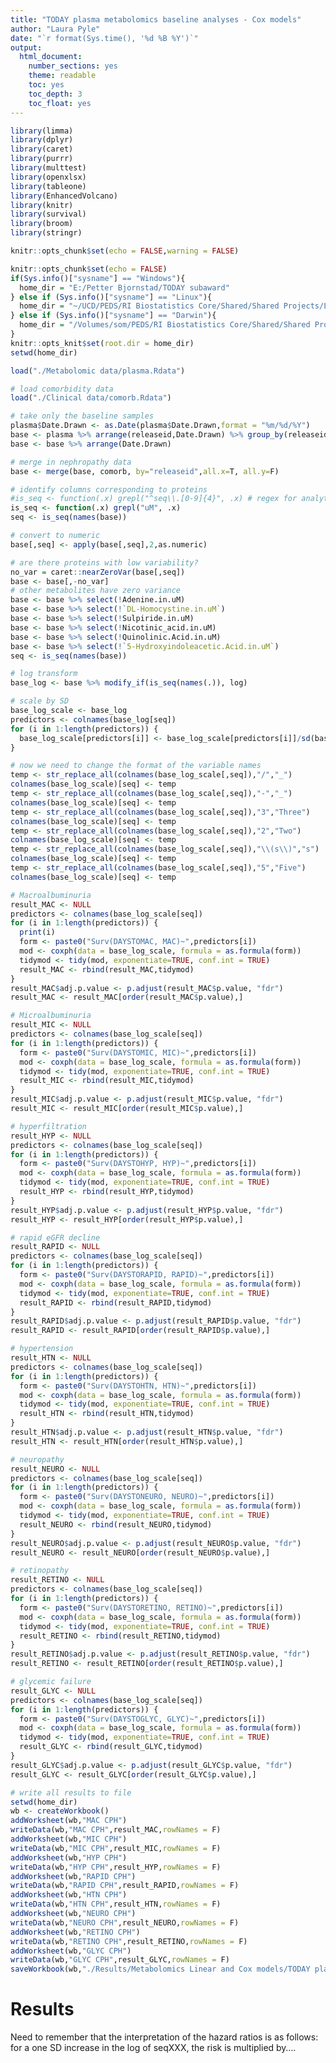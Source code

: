 ```yaml
---
title: "TODAY plasma metabolomics baseline analyses - Cox models"
author: "Laura Pyle"
date: "`r format(Sys.time(), '%d %B %Y')`"
output:
  html_document:
    number_sections: yes
    theme: readable
    toc: yes
    toc_depth: 3
    toc_float: yes
---
```


```r
library(limma)
library(dplyr)
library(caret)
library(purrr)
library(multtest)
library(openxlsx)
library(tableone)
library(EnhancedVolcano)
library(knitr)
library(survival)
library(broom)
library(stringr)

knitr::opts_chunk$set(echo = FALSE,warning = FALSE)

knitr::opts_chunk$set(echo = FALSE)
if(Sys.info()["sysname"] == "Windows"){
  home_dir = "E:/Petter Bjornstad/TODAY subaward"
} else if (Sys.info()["sysname"] == "Linux"){
  home_dir = "~/UCD/PEDS/RI Biostatistics Core/Shared/Shared Projects/Laura/Peds Endo/Petter Bjornstad/TODAY subaward/"
} else if (Sys.info()["sysname"] == "Darwin"){
  home_dir = "/Volumes/som/PEDS/RI Biostatistics Core/Shared/Shared Projects/Laura/Peds Endo/Petter Bjornstad/TODAY subaward/"
}
knitr::opts_knit$set(root.dir = home_dir)
setwd(home_dir)
```

```r
load("./Metabolomic data/plasma.Rdata")

# load comorbidity data
load("./Clinical data/comorb.Rdata")

# take only the baseline samples
plasma$Date.Drawn <- as.Date(plasma$Date.Drawn,format = "%m/%d/%Y")
base <- plasma %>% arrange(releaseid,Date.Drawn) %>% group_by(releaseid) %>% filter(row_number()==1)
base <- base %>% arrange(Date.Drawn)

# merge in nephropathy data
base <- merge(base, comorb, by="releaseid",all.x=T, all.y=F)

# identify columns corresponding to proteins
#is_seq <- function(.x) grepl("^seq\\.[0-9]{4}", .x) # regex for analytes
is_seq <- function(.x) grepl("uM", .x)
seq <- is_seq(names(base))

# convert to numeric
base[,seq] <- apply(base[,seq],2,as.numeric)

# are there proteins with low variability?
no_var = caret::nearZeroVar(base[,seq])
base <- base[,-no_var]
# other metabolites have zero variance
base <- base %>% select(!Adenine.in.uM)
base <- base %>% select(!`DL-Homocystine.in.uM`)
base <- base %>% select(!Sulpiride.in.uM)
base <- base %>% select(!Nicotinic_acid.in.uM)
base <- base %>% select(!Quinolinic.Acid.in.uM)
base <- base %>% select(!`5-Hydroxyindoleacetic.Acid.in.uM`)
seq <- is_seq(names(base))

# log transform
base_log <- base %>% modify_if(is_seq(names(.)), log)

# scale by SD
base_log_scale <- base_log
predictors <- colnames(base_log[seq])
for (i in 1:length(predictors)) {
  base_log_scale[predictors[i]] <- base_log_scale[predictors[i]]/sd(base_log[,paste0(predictors[i])])
}

# now we need to change the format of the variable names
temp <- str_replace_all(colnames(base_log_scale[,seq]),"/","_")
colnames(base_log_scale)[seq] <- temp
temp <- str_replace_all(colnames(base_log_scale[,seq]),"-","_")
colnames(base_log_scale)[seq] <- temp
temp <- str_replace_all(colnames(base_log_scale[,seq]),"3","Three")
colnames(base_log_scale)[seq] <- temp
temp <- str_replace_all(colnames(base_log_scale[,seq]),"2","Two")
colnames(base_log_scale)[seq] <- temp
temp <- str_replace_all(colnames(base_log_scale[,seq]),"\\(s\\)","s")
colnames(base_log_scale)[seq] <- temp
temp <- str_replace_all(colnames(base_log_scale[,seq]),"5","Five")
colnames(base_log_scale)[seq] <- temp
```

```r
# Macroalbuminuria
result_MAC <- NULL
predictors <- colnames(base_log_scale[seq])
for (i in 1:length(predictors)) {
  print(i)
  form <- paste0("Surv(DAYSTOMAC, MAC)~",predictors[i])
  mod <- coxph(data = base_log_scale, formula = as.formula(form))
  tidymod <- tidy(mod, exponentiate=TRUE, conf.int = TRUE)
  result_MAC <- rbind(result_MAC,tidymod)
}
result_MAC$adj.p.value <- p.adjust(result_MAC$p.value, "fdr")
result_MAC <- result_MAC[order(result_MAC$p.value),] 

# Microalbuminuria
result_MIC <- NULL
predictors <- colnames(base_log_scale[seq])
for (i in 1:length(predictors)) {
  form <- paste0("Surv(DAYSTOMIC, MIC)~",predictors[i])
  mod <- coxph(data = base_log_scale, formula = as.formula(form))
  tidymod <- tidy(mod, exponentiate=TRUE, conf.int = TRUE)
  result_MIC <- rbind(result_MIC,tidymod)
}
result_MIC$adj.p.value <- p.adjust(result_MIC$p.value, "fdr")
result_MIC <- result_MIC[order(result_MIC$p.value),] 

# hyperfiltration
result_HYP <- NULL
predictors <- colnames(base_log_scale[seq])
for (i in 1:length(predictors)) {
  form <- paste0("Surv(DAYSTOHYP, HYP)~",predictors[i])
  mod <- coxph(data = base_log_scale, formula = as.formula(form))
  tidymod <- tidy(mod, exponentiate=TRUE, conf.int = TRUE)
  result_HYP <- rbind(result_HYP,tidymod)
}
result_HYP$adj.p.value <- p.adjust(result_HYP$p.value, "fdr")
result_HYP <- result_HYP[order(result_HYP$p.value),] 

# rapid eGFR decline
result_RAPID <- NULL
predictors <- colnames(base_log_scale[seq])
for (i in 1:length(predictors)) {
  form <- paste0("Surv(DAYSTORAPID, RAPID)~",predictors[i])
  mod <- coxph(data = base_log_scale, formula = as.formula(form))
  tidymod <- tidy(mod, exponentiate=TRUE, conf.int = TRUE)
  result_RAPID <- rbind(result_RAPID,tidymod)
}
result_RAPID$adj.p.value <- p.adjust(result_RAPID$p.value, "fdr")
result_RAPID <- result_RAPID[order(result_RAPID$p.value),] 

# hypertension
result_HTN <- NULL
predictors <- colnames(base_log_scale[seq])
for (i in 1:length(predictors)) {
  form <- paste0("Surv(DAYSTOHTN, HTN)~",predictors[i])
  mod <- coxph(data = base_log_scale, formula = as.formula(form))
  tidymod <- tidy(mod, exponentiate=TRUE, conf.int = TRUE)
  result_HTN <- rbind(result_HTN,tidymod)
}
result_HTN$adj.p.value <- p.adjust(result_HTN$p.value, "fdr")
result_HTN <- result_HTN[order(result_HTN$p.value),] 

# neuropathy
result_NEURO <- NULL
predictors <- colnames(base_log_scale[seq])
for (i in 1:length(predictors)) {
  form <- paste0("Surv(DAYSTONEURO, NEURO)~",predictors[i])
  mod <- coxph(data = base_log_scale, formula = as.formula(form))
  tidymod <- tidy(mod, exponentiate=TRUE, conf.int = TRUE)
  result_NEURO <- rbind(result_NEURO,tidymod)
}
result_NEURO$adj.p.value <- p.adjust(result_NEURO$p.value, "fdr")
result_NEURO <- result_NEURO[order(result_NEURO$p.value),] 

# retinopathy
result_RETINO <- NULL
predictors <- colnames(base_log_scale[seq])
for (i in 1:length(predictors)) {
  form <- paste0("Surv(DAYSTORETINO, RETINO)~",predictors[i])
  mod <- coxph(data = base_log_scale, formula = as.formula(form))
  tidymod <- tidy(mod, exponentiate=TRUE, conf.int = TRUE)
  result_RETINO <- rbind(result_RETINO,tidymod)
}
result_RETINO$adj.p.value <- p.adjust(result_RETINO$p.value, "fdr")
result_RETINO <- result_RETINO[order(result_RETINO$p.value),] 

# glycemic failure
result_GLYC <- NULL
predictors <- colnames(base_log_scale[seq])
for (i in 1:length(predictors)) {
  form <- paste0("Surv(DAYSTOGLYC, GLYC)~",predictors[i])
  mod <- coxph(data = base_log_scale, formula = as.formula(form))
  tidymod <- tidy(mod, exponentiate=TRUE, conf.int = TRUE)
  result_GLYC <- rbind(result_GLYC,tidymod)
}
result_GLYC$adj.p.value <- p.adjust(result_GLYC$p.value, "fdr")
result_GLYC <- result_GLYC[order(result_GLYC$p.value),] 

# write all results to file
setwd(home_dir)
wb <- createWorkbook()
addWorksheet(wb,"MAC CPH")
writeData(wb,"MAC CPH",result_MAC,rowNames = F)
addWorksheet(wb,"MIC CPH")
writeData(wb,"MIC CPH",result_MIC,rowNames = F)
addWorksheet(wb,"HYP CPH")
writeData(wb,"HYP CPH",result_HYP,rowNames = F)
addWorksheet(wb,"RAPID CPH")
writeData(wb,"RAPID CPH",result_RAPID,rowNames = F)
addWorksheet(wb,"HTN CPH")
writeData(wb,"HTN CPH",result_HTN,rowNames = F)
addWorksheet(wb,"NEURO CPH")
writeData(wb,"NEURO CPH",result_NEURO,rowNames = F)
addWorksheet(wb,"RETINO CPH")
writeData(wb,"RETINO CPH",result_RETINO,rowNames = F)
addWorksheet(wb,"GLYC CPH")
writeData(wb,"GLYC CPH",result_GLYC,rowNames = F)
saveWorkbook(wb,"./Results/Metabolomics Linear and Cox models/TODAY plasma metabolomics Cox models scaled baseline unadjusted.xlsx",overwrite = TRUE)


```

# Results

Need to remember that the interpretation of the hazard ratios is as follows: for a one SD increase in the log of seqXXX, the risk is multiplied by....

```r

```
